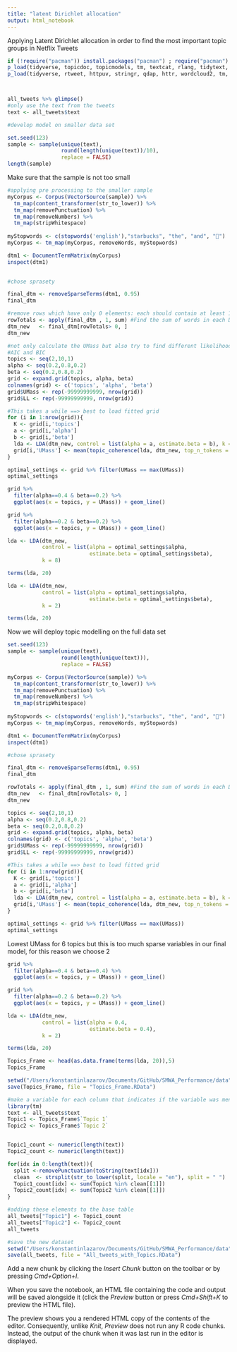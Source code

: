 ```yaml
---
title: "latent Dirichlet allocation"
output: html_notebook
---
```

 Applying Latent Dirichlet allocation in order to find the most important topic groups in Netflix Tweets 


```r
if (!require("pacman")) install.packages("pacman") ; require("pacman")
p_load(tidyverse, topicdoc, topicmodels, tm, textcat, rlang, tidytext, ggmap)
p_load(tidyverse, rtweet, httpuv, stringr, qdap, httr, wordcloud2, tm, tidytext, wordcloud)



all_tweets %>% glimpse() 
#only use the text from the tweets 
text <- all_tweets$text

```



```r
#develop model on smaller data set 

set.seed(123)
sample <- sample(unique(text), 
                 round(length(unique(text))/10), 
                 replace = FALSE)
length(sample)
```

Make sure that the sample is not too small 

```r
#applying pre processing to the smaller sample 
myCorpus <- Corpus(VectorSource(sample)) %>%
  tm_map(content_transformer(str_to_lower)) %>%
  tm_map(removePunctuation) %>%
  tm_map(removeNumbers) %>%
  tm_map(stripWhitespace) 
  
myStopwords <- c(stopwords('english'),"starbucks", "the", "and", "📌")
myCorpus <- tm_map(myCorpus, removeWords, myStopwords)

```
```r
dtm1 <- DocumentTermMatrix(myCorpus)
inspect(dtm1)
    
```





```r
#chose sprasety 

final_dtm <- removeSparseTerms(dtm1, 0.95) 
final_dtm

```
```r
#remove rows which have only 0 elements: each should contain at least 1 non zero 
rowTotals <- apply(final_dtm , 1, sum) #Find the sum of words in each Document
dtm_new   <- final_dtm[rowTotals> 0, ]
dtm_new
```


```r
#not only calculate the UMass but also try to find different likelihood measures 
#AIC and BIC 
topics <- seq(2,10,1)
alpha <- seq(0.2,0.8,0.2)
beta <- seq(0.2,0.8,0.2)
grid <- expand.grid(topics, alpha, beta)
colnames(grid) <- c('topics', 'alpha', 'beta')
grid$UMass <- rep(-99999999999, nrow(grid))
grid$LL <- rep(-99999999999, nrow(grid))

#This takes a while ==> best to load fitted grid
for (i in 1:nrow(grid)){
  K <- grid[i,'topics']
  a <- grid[i,'alpha']
  b <- grid[i,'beta']
  lda <- LDA(dtm_new, control = list(alpha = a, estimate.beta = b), k = K)
  grid[i,'UMass'] <- mean(topic_coherence(lda, dtm_new, top_n_tokens = 30))
}


```



```r

optimal_settings <- grid %>% filter(UMass == max(UMass))
optimal_settings

```


```r
grid %>% 
  filter(alpha==0.4 & beta==0.2) %>% 
  ggplot(aes(x = topics, y = UMass)) + geom_line() 
```


```r
grid %>% 
  filter(alpha==0.2 & beta==0.2) %>% 
  ggplot(aes(x = topics, y = UMass)) + geom_line() 
```


```r
lda <- LDA(dtm_new, 
           control = list(alpha = optimal_settings$alpha, 
                          estimate.beta = optimal_settings$beta),
           k = 8)

terms(lda, 20)


```

```r
lda <- LDA(dtm_new, 
           control = list(alpha = optimal_settings$alpha, 
                          estimate.beta = optimal_settings$beta),
           k = 2)

terms(lda, 20)
```

Now we will deploy topic modelling on the full data set 

```r
set.seed(123)
sample <- sample(unique(text), 
                 round(length(unique(text))), 
                 replace = FALSE)

myCorpus <- Corpus(VectorSource(sample)) %>%
  tm_map(content_transformer(str_to_lower)) %>%
  tm_map(removePunctuation) %>%
  tm_map(removeNumbers) %>%
  tm_map(stripWhitespace) 
  
myStopwords <- c(stopwords('english'),"starbucks", "the", "and", "📌")
myCorpus <- tm_map(myCorpus, removeWords, myStopwords)

dtm1 <- DocumentTermMatrix(myCorpus)
inspect(dtm1)

#chose sprasety 

final_dtm <- removeSparseTerms(dtm1, 0.95) 
final_dtm

rowTotals <- apply(final_dtm , 1, sum) #Find the sum of words in each Document
dtm_new   <- final_dtm[rowTotals> 0, ]
dtm_new

topics <- seq(2,10,1)
alpha <- seq(0.2,0.8,0.2)
beta <- seq(0.2,0.8,0.2)
grid <- expand.grid(topics, alpha, beta)
colnames(grid) <- c('topics', 'alpha', 'beta')
grid$UMass <- rep(-99999999999, nrow(grid))
grid$LL <- rep(-99999999999, nrow(grid))

#This takes a while ==> best to load fitted grid
for (i in 1:nrow(grid)){
  K <- grid[i,'topics']
  a <- grid[i,'alpha']
  b <- grid[i,'beta']
  lda <- LDA(dtm_new, control = list(alpha = a, estimate.beta = b), k = K)
  grid[i,'UMass'] <- mean(topic_coherence(lda, dtm_new, top_n_tokens = 30))
}


```



```r

optimal_settings <- grid %>% filter(UMass == max(UMass))
optimal_settings

```
Lowest UMass for 6 topics but this is too much sparse variables in our final model, for this reason we choose 2

```r
grid %>% 
  filter(alpha==0.4 & beta==0.4) %>% 
  ggplot(aes(x = topics, y = UMass)) + geom_line() 

```



```r
grid %>% 
  filter(alpha==0.2 & beta==0.2) %>% 
  ggplot(aes(x = topics, y = UMass)) + geom_line() 
```


```r
lda <- LDA(dtm_new, 
           control = list(alpha = 0.4, 
                          estimate.beta = 0.4),
           k = 2)

terms(lda, 20)
```


```r
Topics_Frame <- head(as.data.frame(terms(lda, 20)),5)
Topics_Frame
```

```r
setwd("/Users/konstantinlazarov/Documents/GitHub/SMWA_Performance/data")
save(Topics_Frame, file = "Topics_Frame.RData")
```


```r
#make a variable for each column that indicates if the variable was mentioned 
library(tm)
text <- all_tweets$text
Topic1 <- Topics_Frame$`Topic 1`
Topic2 <- Topics_Frame$`Topic 2`


Topic1_count <- numeric(length(text))
Topic2_count <- numeric(length(text))

for(idx in 0:length(text)){
  split <-removePunctuation(toString(text[idx]))
  clean  <- strsplit(str_to_lower(split, locale = "en"), split = " ")
  Topic1_count[idx] <- sum(Topic1 %in% clean[[1]])
  Topic2_count[idx] <- sum(Topic2 %in% clean[[1]])
}

#adding these elements to the base table 
all_tweets["Topic1"] <- Topic1_count
all_tweets["Topic2"] <- Topic2_count
all_tweets

#save the new dataset 
setwd("/Users/konstantinlazarov/Documents/GitHub/SMWA_Performance/data")
save(all_tweets, file = "All_tweets_with_Topics.RData")

```




Add a new chunk by clicking the *Insert Chunk* button on the toolbar or by pressing *Cmd+Option+I*.

When you save the notebook, an HTML file containing the code and output will be saved alongside it (click the *Preview* button or press *Cmd+Shift+K* to preview the HTML file). 

The preview shows you a rendered HTML copy of the contents of the editor. Consequently, unlike *Knit*, *Preview* does not run any R code chunks. Instead, the output of the chunk when it was last run in the editor is displayed.

